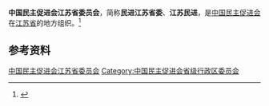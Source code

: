 {{Infobox PRCG
|机构名称 = 中国民主促进会江苏省委员会
|标志1    =
|格言1    =
|届数     = 十一
|任期始   = 2022年6月
|任期终   = 2027年
|职位1    = 主任委员
|人员1    = [[马余强|马余强]]
|职位2    = 副主任委员
|人员2    = 朱毅民{{wrap}}李世收{{wrap}}曾　莉{{wrap}}钱振明{{wrap}}孙百军{{wrap}}袁林旺
|人数2    = 6
|职位3    =
|人员3    =
|组织法规 = 中国民主促进会章程
|上级机构 = [[中国民主促进会中央委员会|中国民主促进会中央委员会]]
|机构类型 = [[民主党派|民主党派]][[中国一级行政区|省级行政区]][[委员会|委员会]]
|行政级别 = 正厅级
|场所1    = 
|地址1    = 
|邮编1    = 
|电话1    =
|官网1    = {{url|http://www.jsmj.org.cn/}}
}}
'''中国民主促进会江苏省委员会'''，简称'''民进江苏省委'''、'''江苏民进'''，是[[中国民主促进会|中国民主促进会]]在[[江苏省|江苏省]]的地方组织。<ref>{{Cite web|title=中国民主促进会章程（中国民主促进会第十二次全国代表大会2017年12月4日通过）|url=https://www.mj.org.cn/mjgk/mjzc/201911/t20191115_2672.htm|accessdate=2020-09-02|work=中国民主促进会|archiveurl=https://web.archive.org/web/20200902073117/https://www.mj.org.cn/mjgk/mjzc/201911/t20191115_2672.htm|archivedate=2020-09-02}}</ref>

== 参考资料 ==
{{reflist}}

{{中华人民共和国各省级行政区|委员会|中国民主促进会|仅内地=yes}}

{{Authority control}}
[[Category:中国民主促进会江苏省委员会|]]
[[Category:中国民主促进会省级行政区委员会|Category:中国民主促进会省级行政区委员会]]